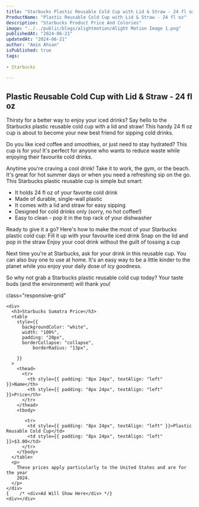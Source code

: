 ```yaml
---
title: "Starbucks Plastic Reusable Cold Cup with Lid & Straw - 24 fl oz Price & Calories"
ProductName: "Plastic Reusable Cold Cup with Lid & Straw - 24 fl oz" 
description: "Starbucks Product Price And Colories"
image: "../../public/blogs/alightmotion/Alight Motion Image 1.png"
publishedAt: "2024-06-21"
updatedAt: "2024-06-21"
author: "Amin Ahsan"
isPublished: true
tags:
 
- Starbucks
        
---
```


## Plastic Reusable Cold Cup with Lid & Straw - 24 fl oz 

Thirsty for a better way to enjoy your iced drinks? Say hello to the Starbucks plastic reusable cold cup with a lid and straw! This handy 24 fl oz cup is about to become your new best friend for sipping cold drinks.

Do you like iced coffee and smoothies, or just need to stay hydrated? This cup is for you! It's perfect for anyone who wants to reduce waste while enjoying their favourite cold drinks.

Anytime you're craving a cool drink! Take it to work, the gym, or the beach. It's great for hot summer days or when you need a refreshing sip on the go.
This Starbucks plastic reusable cup is simple but smart:
- It holds 24 fl oz of your favorite cold drink
- Made of durable, single-wall plastic
- It comes with a lid and straw for easy sipping
- Designed for cold drinks only (sorry, no hot coffee!)
- Easy to clean - pop it in the top rack of your dishwasher

Ready to give it a go? Here's how to make the most of your Starbucks plastic cold cup:
Fill it up with your favourite iced drink
Snap on the lid and pop in the straw
Enjoy your cool drink without the guilt of tossing a cup

Next time you're at Starbucks, ask for your drink in this reusable cup. You can also buy one to use at home. It's an easy way to be a little kinder to the planet while you enjoy your daily dose of icy goodness.

So why not grab a Starbucks plastic reusable cold cup today? Your taste buds (and the environment) will thank you!



 <style jsx>{`
  @media (min-width: 768px) {
    .responsive-grid {
      display: grid;
      grid-template-columns: 1fr 1fr;
    }
  }
`}</style>

<div
  style={{
    backgroundColor: "#cee3de",
    borderLeft: "3px solid #0c7556",
   padding: "20px",
    paddingTop: "13px", // Add padding to the top
        display: "grid",
        height: "fit-content",
      }} 
      
  class="responsive-grid"

>
    <div>
      <h3>Starbucks Sumatra Price</h3>
      <table
        style={{
          backgroundColor: "white",
          width: "100%",
          padding: "20px",
          borderCollapse: "collapse",
              borderRadius: "13px",
          
        }}
      >
        <thead>
          <tr>
            <th style={{ padding: "8px 24px", textAlign: "left" }}>Name</th>
            <th style={{ padding: "8px 24px", textAlign: "left" }}>Price</th>
          </tr>
        </thead>
        <tbody>
  
           <tr>
            <td style={{ padding: "8px 24px", textAlign: "left" }}>Plastic Reusable Cold Cup</td>
            <td style={{ padding: "8px 24px", textAlign: "left" }}>$3.00</td>
          </tr>
        </tbody>
      </table>
      <p>
        These prices apply particularly to the United States and are for the year
        2024.
      </p>
    </div>
    {    /* <div>Ad Will Show Here</div> */}
    <div></div>
  </div>
